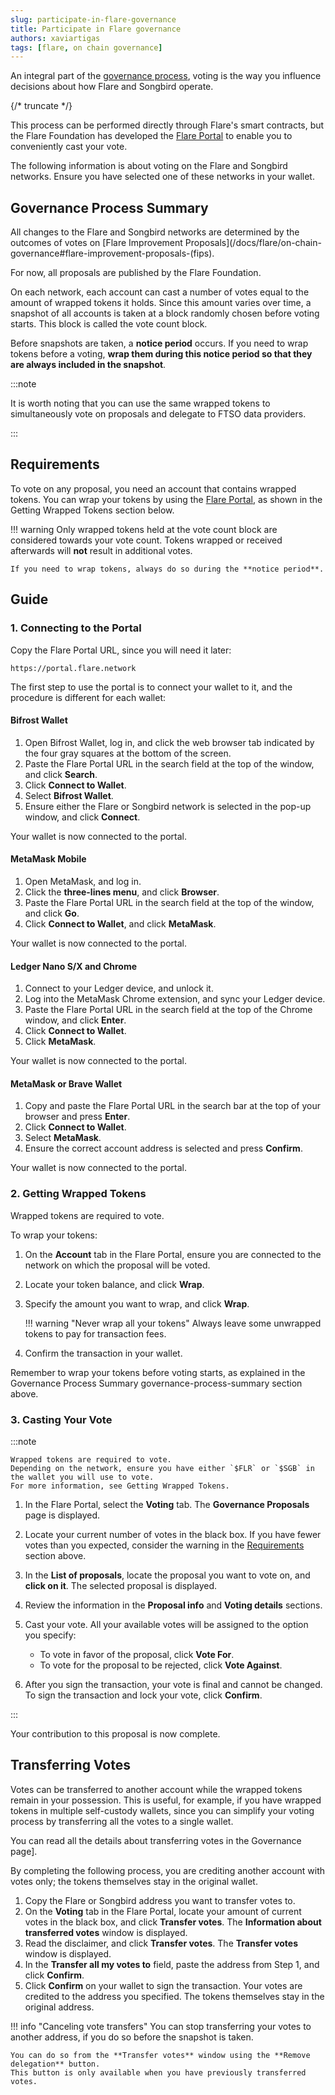 ```yaml
---
slug: participate-in-flare-governance
title: Participate in Flare governance
authors: xaviartigas
tags: [flare, on chain governance]
---
```


An integral part of the [governance process](/docs/flare/on-chain-governance), voting is the way you influence decisions about how Flare and Songbird operate.

{/* truncate */}

This process can be performed directly through Flare's smart contracts, but the Flare Foundation has developed the [Flare Portal](https://portal.flare.network) to enable you to conveniently cast your vote.

The following information is about voting on the Flare and Songbird networks.
Ensure you have selected one of these networks in your wallet.

## Governance Process Summary

All changes to the Flare and Songbird networks are determined by the outcomes of votes on [Flare Improvement Proposals](/docs/flare/on-chain-governance#flare-improvement-proposals-(fips).

For now, all proposals are published by the Flare Foundation.

On each network, each account can cast a number of votes equal to the amount of wrapped tokens it holds.
Since this amount varies over time, a snapshot of all accounts is taken at a block randomly chosen before voting starts.
This block is called the vote count block.

Before snapshots are taken, a **notice period** occurs.
If you need to wrap tokens before a voting, **wrap them during this notice period so that they are always included in the snapshot**.

:::note

It is worth noting that you can use the same wrapped tokens to simultaneously vote on proposals and delegate to FTSO data providers.

:::

## Requirements

To vote on any proposal, you need an account that contains wrapped tokens.
You can wrap your tokens by using the [Flare Portal](https://portal.flare.network), as shown in the Getting Wrapped Tokens section below.

!!! warning
Only wrapped tokens held at the vote count block are considered towards your vote count.
Tokens wrapped or received afterwards will **not** result in additional votes.

    If you need to wrap tokens, always do so during the **notice period**.

## Guide

### 1. Connecting to the Portal

Copy the Flare Portal URL, since you will need it later:

```text
https://portal.flare.network
```

The first step to use the portal is to connect your wallet to it, and the procedure is different for each wallet:

#### Bifrost Wallet

1. Open Bifrost Wallet, log in, and click the web browser tab indicated by the four gray squares at the bottom of the screen.
2. Paste the Flare Portal URL in the search field at the top of the window, and click **Search**.
3. Click **Connect to Wallet**.
4. Select **Bifrost Wallet**.
5. Ensure either the Flare or Songbird network is selected in the pop-up window, and click **Connect**.

Your wallet is now connected to the portal.

#### MetaMask Mobile

1. Open MetaMask, and log in.
2. Click the **three-lines menu**, and click **Browser**.
3. Paste the Flare Portal URL in the search field at the top of the window, and click **Go**.
4. Click **Connect to Wallet**, and click **MetaMask**.

Your wallet is now connected to the portal.

#### Ledger Nano S/X and Chrome

1. Connect to your Ledger device, and unlock it.
2. Log into the MetaMask Chrome extension, and sync your Ledger device.
3. Paste the Flare Portal URL in the search field at the top of the Chrome window, and click **Enter**.
4. Click **Connect to Wallet**.
5. Click **MetaMask**.

Your wallet is now connected to the portal.

#### MetaMask or Brave Wallet

1. Copy and paste the Flare Portal URL in the search bar at the top of your browser and press **Enter**.
2. Click **Connect to Wallet**.
3. Select **MetaMask**.
4. Ensure the correct account address is selected and press **Confirm**.

Your wallet is now connected to the portal.

### 2. Getting Wrapped Tokens

Wrapped tokens are required to vote.

To wrap your tokens:

1. On the **Account** tab in the Flare Portal, ensure you are connected to the network on which the proposal will be voted.
2. Locate your token balance, and click **Wrap**.
3. Specify the amount you want to wrap, and click **Wrap**.

   !!! warning "Never wrap all your tokens"
   Always leave some unwrapped tokens to pay for transaction fees.

4. Confirm the transaction in your wallet.

Remember to wrap your tokens before voting starts, as explained in the Governance Process Summary governance-process-summary section above.

### 3. Casting Your Vote

:::note

    Wrapped tokens are required to vote.
    Depending on the network, ensure you have either `$FLR` or `$SGB` in the wallet you will use to vote.
    For more information, see Getting Wrapped Tokens.

1. In the Flare Portal, select the **Voting** tab.
   The **Governance Proposals** page is displayed.
2. Locate your current number of votes in the black box.
   If you have fewer votes than you expected, consider the warning in the [Requirements](#requirements) section above.
3. In the **List of proposals**, locate the proposal you want to vote on, and **click on it**.
   The selected proposal is displayed.
4. Review the information in the **Proposal info** and **Voting details** sections.
5. Cast your vote.
   All your available votes will be assigned to the option you specify:

   - To vote in favor of the proposal, click **Vote For**.
   - To vote for the proposal to be rejected, click **Vote Against**.

6. After you sign the transaction, your vote is final and cannot be changed.
   To sign the transaction and lock your vote, click **Confirm**.

:::

Your contribution to this proposal is now complete.

## Transferring Votes

Votes can be transferred to another account while the wrapped tokens remain in your possession.
This is useful, for example, if you have wrapped tokens in multiple self-custody wallets, since you can simplify your voting process by transferring all the votes to a single wallet.

You can read all the details about transferring votes in the Governance page].

By completing the following process, you are crediting another account with votes only;
the tokens themselves stay in the original wallet.

1. Copy the Flare or Songbird address you want to transfer votes to.
2. On the **Voting** tab in the Flare Portal, locate your amount of current votes in the black box, and click **Transfer votes**.
   The **Information about transferred votes** window is displayed.
3. Read the disclaimer, and click **Transfer votes**.
   The **Transfer votes** window is displayed.
4. In the **Transfer all my votes to** field, paste the address from Step 1, and click **Confirm**.
5. Click **Confirm** on your wallet to sign the transaction.
   Your votes are credited to the address you specified.
   The tokens themselves stay in the original address.

!!! info "Canceling vote transfers"
You can stop transferring your votes to another address, if you do so before the snapshot is taken.

    You can do so from the **Transfer votes** window using the **Remove delegation** button.
    This button is only available when you have previously transferred votes.
